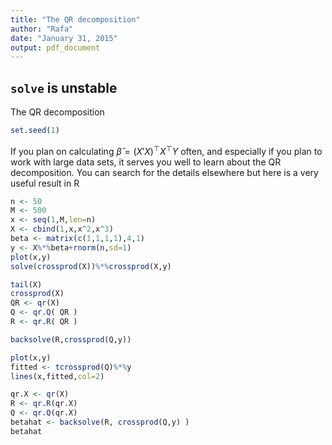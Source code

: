 ```yaml
---
title: "The QR decomposition"
author: "Rafa"
date: "January 31, 2015"
output: pdf_document
---
```


## `solve` is unstable

The QR decomposition


```r
set.seed(1)
```

If you plan on calculating $\hat{\beta}=(X'X)^\top X^\top Y$ often, and especially if you plan to work with large data sets, it serves you well to learn about the QR decomposition. You can search for the details elsewhere but here is a very useful result in R


```r
n <- 50
M <- 500
x <- seq(1,M,len=n)
X <- cbind(1,x,x^2,x^3)
beta <- matrix(c(1,1,1,1),4,1)
y <- X%*%beta+rnorm(n,sd=1)
plot(x,y)
solve(crossprod(X))%*%crossprod(X,y)

tail(X)
crossprod(X)
QR <- qr(X)
Q <- qr.Q( QR )
R <- qr.R( QR )

backsolve(R,crossprod(Q,y))

plot(x,y)
fitted <- tcrossprod(Q)%*%y
lines(x,fitted,col=2)

```


```r
qr.X <- qr(X)
R <- qr.R(qr.X)
Q <- qr.Q(qr.X)
betahat <- backsolve(R, crossprod(Q,y) )
betahat
```
















